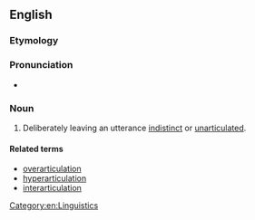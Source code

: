 ==English==

===Etymology===
{{PIE root|en|h₂er}}
{{prefix|en|under|articulation}}

===Pronunciation===
* {{rhymes|eɪʃən|lang=en}}

===Noun===
{{en-noun|-}}

# Deliberately leaving an utterance [[indistinct]] or [[unarticulated]].

====Related terms====
* [[overarticulation]]
* [[hyperarticulation]]
* [[interarticulation]]

[[Category:en:Linguistics]]